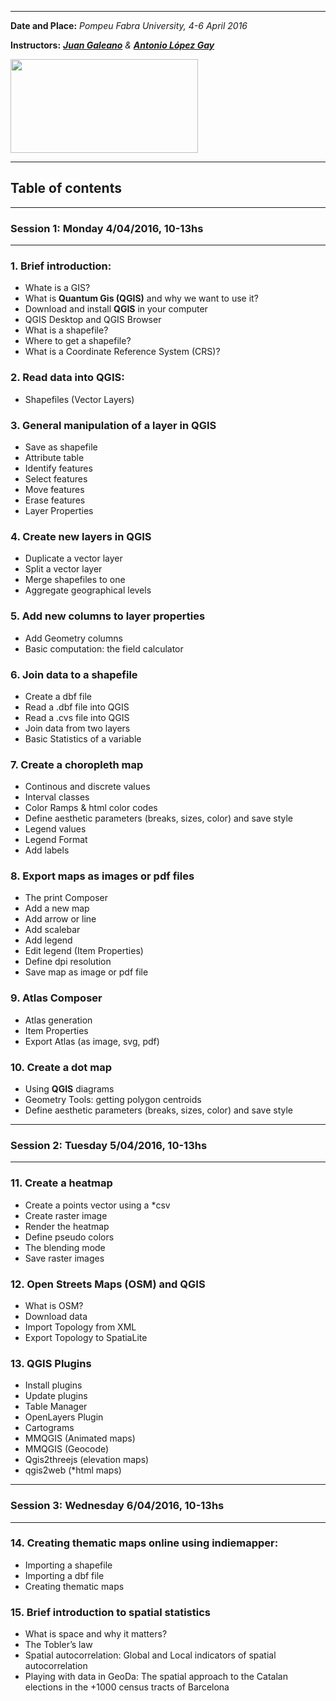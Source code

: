 ** **
**Date and Place:** *Pompeu Fabra University, 4-6 April 2016*

**Instructors:** [***Juan Galeano***](http://ced.uab.es/directori/juan-galeano/) *&* [***Antonio López Gay***](http://ced.uab.es/directori/antonio-lopez-gay/)

[<img src="http://gedemced.uab.cat/images/logotipCED_nuevo.png" width="300px" height="150px" />](http://ced.uab.es)

***

## **Table of contents**

***
### **Session 1:** Monday 4/04/2016, 10-13hs
***

### 1. Brief introduction: 
  + Whate is a GIS?
  + What is **Quantum Gis (QGIS)** and why we want to use it?
  + Download and install **QGIS** in your computer
  + QGIS Desktop and QGIS Browser
  + What is a shapefile?
  + Where to get a shapefile?
  + What is a Coordinate Reference System (CRS)?
  
### 2. Read data into **QGIS**:
  + Shapefiles (Vector Layers)

### 3. General manipulation of a layer in **QGIS**
  + Save as shapefile
  + Attribute table
  + Identify features
  + Select features
  + Move features
  + Erase features
  + Layer Properties
  
### 4. Create new layers in **QGIS**
  + Duplicate a vector layer
  + Split a vector layer
  + Merge shapefiles to one
  + Aggregate geographical levels
  
### 5. Add new columns to layer properties
  + Add Geometry columns
  + Basic computation: the field calculator

### 6. Join data to a shapefile
  + Create a dbf file
  + Read a .dbf file into QGIS
  + Read a .cvs file into QGIS
  + Join data from two layers
  + Basic Statistics of a variable

### 7. Create a choropleth map
  + Continous and discrete values
  + Interval classes
  + Color Ramps & html color codes
  + Define aesthetic parameters (breaks, sizes, color) and save style
  + Legend values
  + Legend Format
  + Add labels
  
### 8. Export maps as images or pdf files
  + The print Composer
  + Add a new map
  + Add arrow or line
  + Add scalebar
  + Add legend
  + Edit legend (Item Properties)
  + Define dpi resolution
  + Save map as image or pdf file

### 9. Atlas Composer
  + Atlas generation
  + Item Properties
  + Export Atlas (as image, svg, pdf)
  
### 10. Create a dot map
  + Using **QGIS** diagrams
  + Geometry Tools: getting polygon centroids
  + Define aesthetic parameters (breaks, sizes, color) and save style

***
### **Session 2:** Tuesday 5/04/2016, 10-13hs 
***
  
### 11. Create a heatmap
  + Create a points vector using a *csv
  + Create raster image
  + Render the heatmap
  + Define pseudo colors 
  + The blending mode
  + Save raster images

### 12. Open Streets Maps (OSM) and **QGIS**
  + What is OSM?
  + Download data
  + Import Topology from XML
  + Export Topology to SpatiaLite

### 13. **QGIS** Plugins
  + Install plugins
  + Update plugins
  + Table Manager
  + OpenLayers Plugin
  + Cartograms
  + MMQGIS (Animated maps)
  + MMQGIS (Geocode)
  + Qgis2threejs (elevation maps)
  + qgis2web (*html maps)
  
***
### **Session 3:** Wednesday 6/04/2016, 10-13hs 
***
  
### 14. Creating thematic maps online using indiemapper:
  + Importing a shapefile
  + Importing a dbf file
  + Creating thematic maps

### 15. Brief introduction to spatial statistics
  + What is space and why it matters?
  + The Tobler’s law
  + Spatial autocorrelation: Global and Local indicators of spatial autocorrelation
  + Playing with data in GeoDa: The spatial approach to the Catalan elections in the +1000 census tracts of Barcelona
